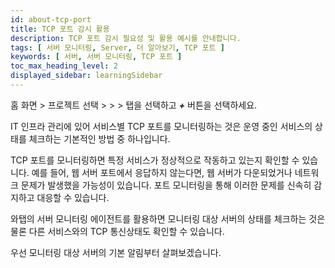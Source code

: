 ```yaml
---
id: about-tcp-port
title: TCP 포트 감시 활용
description: TCP 포트 감시 필요성 및 활용 예시를 안내합니다.
tags: [ 서버 모니터링, Server, 더 알아보기, TCP 포트 ]
keywords: [ 서버, 서버 모니터링, TCP 포트 ]
toc_max_heading_level: 2
displayed_sidebar: learningSidebar
---
```


홈 화면 &gt; 프로젝트 선택 &gt; <Cmdname sid="side_event" className="uitext" /> &gt; <Cmdname sid="side_eventSetting" className="uitext" /> &gt; <Cmdname sid="server" className="uitext" /> 탭을 선택하고 ***+*** <Cmdname sid="add_alert_setting" className="uitext" /> 버튼을 선택하세요. 

IT 인프라 관리에 있어 서비스별 TCP 포트를 모니터링하는 것은 운영 중인 서비스의 상태를 체크하는 기본적인 방법 중 하나입니다.

TCP 포트를 모니터링하면 특정 서비스가 정상적으로 작동하고 있는지 확인할 수 있습니다. 예를 들어, 웹 서버 포트에서 응답하지 않는다면, 웹 서버가 다운되었거나 네트워크 문제가 발생했을 가능성이 있습니다. 
포트 모니터링을 통해 이러한 문제를 신속히 감지하고 대응할 수 있습니다.

와탭의 서버 모니터링 에이전트를 활용하면 모니터링 대상 서버의 상태를 체크하는 것은 물론 다른 서비스와의 TCP 통신상태도 확인할 수 있습니다. 

우선 모니터링 대상 서버의 기본 알림부터 살펴보겠습니다. 


